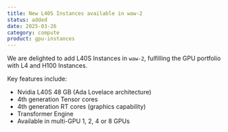 ```yaml
---
title: New L40S Instances available in waw-2
status: added
date: 2025-03-26
category: compute
product: gpu-instances
---
```


We are delighted to add L40S Instances in `waw-2`, fulfilling the GPU portfolio with L4 and H100 Instances.

Key features include:
- Nvidia L40S 48 GB (Ada Lovelace architecture)
- 4th generation Tensor cores
- 4th generation RT cores (graphics capability)
- Transformer Engine
- Available in multi-GPU 1, 2, 4 or 8 GPUs
